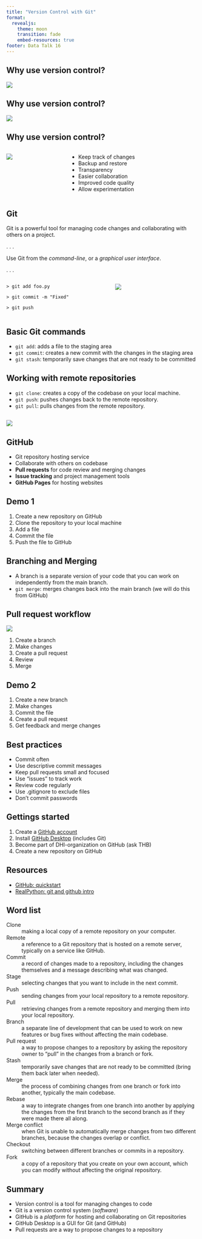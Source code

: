 ```yaml
---
title: "Version Control with Git"
format: 
  revealjs:
    theme: moon
    transition: fade
    embed-resources: true
footer: Data Talk 16
---
```




## Why use version control? 

![](images/tech-comics-version-control.jpeg)


## Why use version control? 

![](images/filenames_versions.png)



## Why use version control? 

::: {.columns}

::: {.column width="30%"}
![](images/Vadar-VersionControl-300x300.jpg)
:::

::: {.column width="70%" .incremental}
* Keep track of changes
* Backup and restore
* Transparency
* Easier collaboration
* Improved code quality
* Allow experimentation
:::

:::


## Git


Git is a powerful tool for managing code changes and collaborating with others on a project.

. . .

Use Git from the *command-line*, or a *graphical user interface*.

. . .

::: {.columns}

::: {.column width="55%" .smaller}
`> git add foo.py`

`> git commit -m "Fixed"`

`> git push`
:::

::: {.column width="45%"} 
![](images/GitHubDesktop.png)
:::

:::


## Basic Git commands 

:::{.incremental}
* `git add`: adds a file to the staging area
* `git commit`: creates a new commit with the changes in the staging area
* `git stash`: temporarily save changes that are not ready to be committed
::: 


## Working with remote repositories  

::: {.incremental}
* `git clone`: creates a copy of the codebase on your local machine.
* `git push`: pushes changes back to the remote repository.
* `git pull`: pulls changes from the remote repository.
:::


## {background-color="white"}

![](images/git_staging.png)


## GitHub 

::: {.incremental}
* Git repository hosting service
* Collaborate with others on codebase
* **Pull requests** for code review and merging changes
* **Issue tracking** and project management tools
* **GitHub Pages** for hosting websites
:::


## Demo 1

1. Create a new repository on GitHub
2. Clone the repository to your local machine
3. Add a file
4. Commit the file
5. Push the file to GitHub



## Branching and Merging 

* A branch is a separate version of your code that you can work on independently from the main branch.
* `git merge`: merges changes back into the main branch (we will do this from GitHub)



## Pull request workflow {background-color="white" .smaller .incremental}

![](images/git_workflow.png)

::: {.incremental}
1. Create a branch
2. Make changes
3. Create a pull request
4. Review
5. Merge
:::



## Demo 2

1. Create a new branch
2. Make changes
3. Commit the file
4. Create a pull request
5. Get feedback and merge changes


## Best practices

::: {.incremental}
* Commit often
* Use descriptive commit messages
* Keep pull requests small and focused
* Use "issues" to track work
* Review code regularly
* Use .gitignore to exclude files
* Don't commit passwords
::: 


## Gettings started

1. Create a [GitHub account](https://github.com)
2. Install [GitHub Desktop](https://desktop.github.com/) (includes Git)
3. Become part of DHI-organization on GitHub (ask THB)
4. Create a new repository on GitHub


## Resources

* [GitHub: quickstart](https://docs.github.com/en/get-started/quickstart/hello-world)
* [RealPython: git and github intro](https://realpython.com/python-git-github-intro/)





## Word list {.smaller .scrollable}


Clone 
  : making a local copy of a remote repository on your computer.

Remote 
  : a reference to a Git repository that is hosted on a remote server, typically on a service like GitHub.

Commit 
  : a record of changes made to a repository, including the changes themselves and a message describing what was changed.

Stage 
  : selecting changes that you want to include in the next commit.

Push 
  : sending changes from your local repository to a remote repository.

Pull 
  : retrieving changes from a remote repository and merging them into your local repository.

Branch 
  : a separate line of development that can be used to work on new features or bug fixes without affecting the main codebase.

Pull request 
  : a way to propose changes to a repository by asking the repository owner to "pull" in the changes from a branch or fork.

Stash
  : temporarily save changes that are not ready to be committed (bring them back later when needed).

Merge 
  : the process of combining changes from one branch or fork into another, typically the main codebase.

Rebase 
  : a way to integrate changes from one branch into another by applying the changes from the first branch to the second branch as if they were made there all along.

Merge conflict 
  : when Git is unable to automatically merge changes from two different branches, because the changes overlap or conflict.

Checkout 
  : switching between different branches or commits in a repository.

Fork 
  : a copy of a repository that you create on your own account, which you can modify without affecting the original repository.


## Summary

::: {.incremental}

* Version control is a tool for managing changes to code 
* Git is a version control system (*software*)
* GitHub is a *platform* for hosting and collaborating on Git repositories
* GitHub Desktop is a GUI for Git (and GitHub)
* Pull requests are a way to propose changes to a repository 

:::